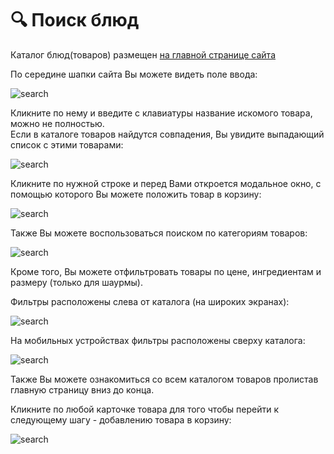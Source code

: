 # 🔍 Поиск блюд

Каталог блюд(товаров) размещен [на главной странице сайта](https://next-junkfood.vercel.app/)  

По середине шапки сайта Вы можете видеть поле ввода:

![search](/images/search.png)

Кликните по нему и введите с клавиатуры название искомого товара, можно не полностью.<br/>
Если в каталоге товаров найдутся совпадения, Вы увидите выпадающий список с этими товарами:

![search](/images/search2.png)

Кликните по нужной строке и перед Вами откроется модальное окно, с помощью которого Вы можете положить товар в корзину:

![search](/images/modal1.png)

Также Вы можете воспользоваться поиском по категориям товаров: 

![search](/images/category1.png)

Кроме того, Вы можете отфильтровать товары по цене, ингредиентам и размеру (только для шаурмы).

Фильтры расположены слева от каталога (на широких экранах):

![search](/images/filters1.png)

На мобильных устройствах фильтры расположены сверху каталога:    

![search](/images/filters2.png)

Также Вы можете ознакомиться со всем каталогом товаров пролистав главную страницу вниз до конца.

Кликните по любой карточке товара для того чтобы перейти к следующему шагу - добавлению товара в корзину:

![search](/images/card.png)

